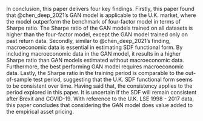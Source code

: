 <!-- # Conclusion -->

In conclusion, this paper delivers four key findings.
Firstly, this paper found that @chen_deep_2021's GAN model
is applicable to the U.K. market, where the model outperform the
benchmark of four-factor model in terms of Sharpe ratio.
The Sharpe ratio of the GAN models trained on all datasets
is higher than the four-factor model, except the GAN
model trained only on past return data.
Secondly, similar to @chen_deep_2021's finding,
macroeconomic data is essential in estimating SDF functional
form.
By including macroeconomic data in the GAN model, it results in a
higher Sharpe ratio than GAN models estimated without
macroeconomic data. Furthermore, the best performing GAN model requires
macroeconomic data.
Lastly, 
the Sharpe ratio in the training period is comparable to the
out-of-sample test period, suggesting that the U.K. SDF
functional form seems to be consistent over time. 
Having said that, the consistency applies to the period
explored in this paper. It is uncertain if the SDF will remain
consistent after Brexit and COVID-19.
With reference to the U.K. LSE 1998 - 2017 data,
this paper concludes that considering the GAN model does
value added to the empirical asset pricing.
